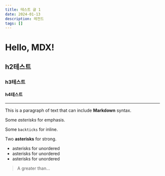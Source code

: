 ```yaml
---
title: 테스트 글 1
date: 2024-01-13
description: 레전드
tags: []
---
```


# Hello, MDX!
## h2테스트
### h3테스트
#### h4테스트

---

This is a paragraph of text that can include **Markdown** syntax.

	
Some *asterisks* for emphasis.

Some `backticks` for inline.

Two **asterisks** for strong.

* asterisks for unordered
* asterisks for unordered
* asterisks for unordered

> A greater than…
